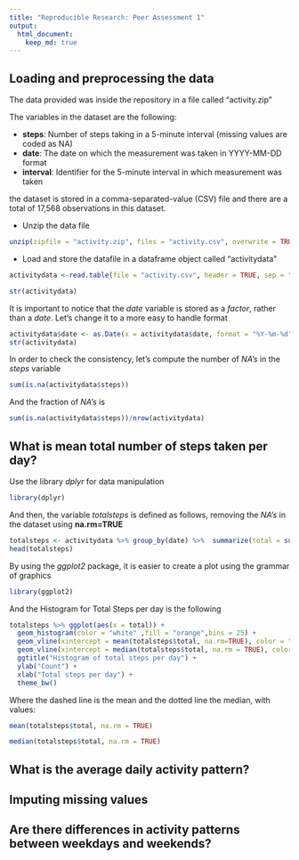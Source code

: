 ```yaml
---
title: "Reproducible Research: Peer Assessment 1"
output: 
  html_document:
    keep_md: true
---
```



## Loading and preprocessing the data
The data provided was inside the repository in a file called "activity.zip"

The variables in the dataset are the following:

* **steps**: Number of steps taking in a 5-minute interval (missing values are coded as NA)
* **date**: The date on which the measurement was taken in YYYY-MM-DD format
* **interval**: Identifier for the 5-minute interval in which measurement was taken

the dataset is stored in a comma-separated-value (CSV) file and there are a total of 17,568 observations in this dataset.

- Unzip the data file

``` r
unzip(zipfile = "activity.zip", files = "activity.csv", overwrite = TRUE)
```
- Load and store the datafile in a dataframe object called "activitydata"

```r
activitydata <-read.table(file = "activity.csv", header = TRUE, sep = ",", na.strings = "NA")

str(activitydata)
```
It is important to notice that the *date* variable is stored as a *factor*, rather than a *date*. 
Let's change it to a more easy to handle format
```r
activitydata$date <- as.Date(x = activitydata$date, format = "%Y-%m-%d")
str(activitydata)
```
In order to check the consistency, let's compute the number of *NA's* in the *steps* variable
```r
sum(is.na(activitydata$steps))
```
And the fraction of *NA's* is
```r
sum(is.na(activitydata$steps))/nrow(activitydata)
```

## What is mean total number of steps taken per day?
Use the library *dplyr* for data manipulation

```r
library(dplyr)

```
And then, the variable *totalsteps* is defined as follows, removing the *NA's* in the dataset using **na.rm=TRUE**  
```r
totalsteps <- activitydata %>% group_by(date) %>%  summarize(total = sum(steps, na.rm = TRUE))
head(totalsteps)
```
By using the *ggplot2* package, it is easier to create a plot using the grammar of graphics
```r
library(ggplot2)
```
And the Histogram for Total Steps per day is the following
```r
totalsteps %>% ggplot(aes(x = total)) + 
  geom_histogram(color = "white" ,fill = "orange",bins = 25) + 
  geom_vline(xintercept = mean(totalsteps$total, na.rm=TRUE), color = "blue", lwd = 1, lty = 2) +
  geom_vline(xintercept = median(totalsteps$total, na.rm = TRUE), color = "purple", lwd = 1, lty=3) +
  ggtitle("Histogram of total steps per day") +
  ylab("Count") + 
  xlab("Total steps per day") +
  theme_bw()
```  

Where the dashed line is the mean and the dotted line the median, with values:
```r
mean(totalsteps$total, na.rm = TRUE)

median(totalsteps$total, na.rm = TRUE)
```
## What is the average daily activity pattern?



## Imputing missing values



## Are there differences in activity patterns between weekdays and weekends?
